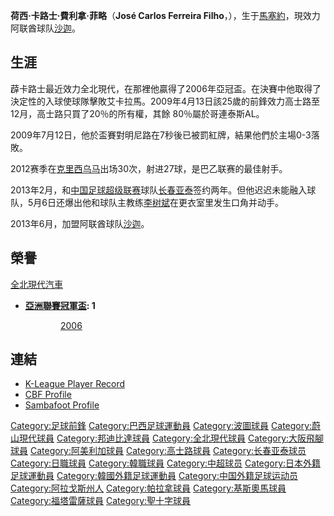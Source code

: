 {{Link style|time=2015-12-11T06:12:23+00:00}}
{{noteta|G1=足球
|T=zh-hans:何塞·卡洛斯·费雷拉·费里奥; zh-hk:荷西·卡路士·費利拿·菲略;
|1=zh-hans:何塞·卡洛斯·费雷拉·费里奥; zh-hk:荷西·卡路士·費利拿·菲略;
|2=zh-hans:泽·卡洛斯; zh-hk:薜卡路士;
}}
{{Infobox Football biography
|          playername = 薜卡路士
|               image = 
|            fullname = José Carlos Ferreira Filho
|         dateofbirth = {{birth date and age|1983|4|24}}
|         cityofbirth = [[阿拉戈斯州|阿拉戈斯州]][[馬塞約|馬塞約]]
|      countryofbirth = [[巴西|巴西]] 
|              height = {{Height|m=1.86}}
|            nickname = 
|         currentclub = [[:en:Al_Sharjah_SC|沙迦]]
|          clubnumber = 9
|            position = [[前鋒_(足球)|前鋒]]
|          youthyears = 
|          youthclubs = [[科林斯人阿拉戈阿諾體育俱樂部|科林斯人阿拉戈阿諾]]
| years1 = 2001–2005 | clubs1 = [[科林斯人阿拉戈阿諾體育俱樂部|科林斯人阿拉戈阿諾]] | caps1 = | goals1 = 
| years2 = 2001–2003 | clubs2 = → [[波圖|波圖B隊]] (借用) | caps2 = 48 | goals2 = 12
| years3 = 2003–2004 | clubs3 = → [[維薛拿足球會|維薛拿]] (借用) | caps3 = 8 | goals3 = 2
| years4 = 2004 | clubs4 = → [[巴西雷加塔斯俱樂部|雷加塔斯]] (借用) | caps4 = | goals4 =
| years5 = 2004–2005 | clubs5 = → [[蔚山現代足球會|蔚山現代]] (借用) | caps5 = 13 | goals5 = 7
| years6 = 2005 | clubs6 = [[邦迪比達體育會|邦迪比達]] | caps6 = 7 | goals6 = 2
| years7 = 2006–2008 | clubs7 = [[全北現代汽車足球俱樂部|全北現代汽車]] | caps7 = 35 | goals7 = 10
| years8 = 2008 | clubs8 = [[阿美利加納泰|阿美利加]] | caps8 = | goals8 =
| years9 = 2008–2011 | clubs9 = [[科林斯人阿拉戈阿諾體育俱樂部|科林斯人阿拉戈阿諾]] | caps9 = | goals9 =
| years10 = 2009 | clubs10 = → [[保利斯達足球會|保利斯達]] (借用) | caps10 = | goals10 =
| years11 = 2009 | clubs11 = → [[高士路體育會|高士路]] (借用) | caps11 = 8 | goals11 = 1
| years12 = 2009 | clubs12 = → [[波圖基沙體育會|波圖基沙]] (借用) | caps12 = 16 | goals12 = 8 
| years13 = 2010 | clubs13 = → [[大阪飛腳|大阪飛腳]] (借用) | caps13 = 1 | goals13 = 0
| years14 = 2010 | clubs14 = → [[波圖基沙體育會|波圖基沙]] (借用) | caps14 = 17 | goals14 = 5
| years15 = 2011–2013 | clubs15 = → [[基斯奧馬體育會|基斯奧馬]] (借用) | caps15 = 52 | goals15 = 40
| years16 = 2013 | clubs16 = [[长春亚泰足球俱乐部|長春亞泰]] | caps16 = 10 | goals16 = 1
| years17 = 2013–2014 | clubs17 = [[沙迦足球俱樂部|沙迦]] | caps17 = 22 | goals17 = 7
| years18 = 2014 | clubs18 = [[基斯奧馬體育會|基斯奧馬]] | caps18 = 9 | goals18 = 0
| years19 = 2015 | clubs19 = [[巴西雷加塔斯俱樂部|雷加塔斯]] | caps19 = 36 | goals19 = 22
| years20 = 2016 | clubs20 = [[阿積曼足球會|阿積曼]] | caps20 = 0 | goals20 = 0
| years21 = 2016 | clubs21 = [[巴西雷加塔斯俱樂部|雷加塔斯]] | caps21 = 22 | goals21 = 9
| years22 = 2017 | clubs22 = [[聖十字足球會|聖十字]] | caps22 = 0 | goals22 = 0
| years23 = 2017 | clubs23 = [[福塔雷薩體育會|福塔雷薩]] | caps23 = 10 | goals23 = 6
| years24 = 2017 | clubs24 = [[巴西雷加塔斯俱樂部|雷加塔斯]] | caps24 = 22 | goals24 = 4
| years25 = 2018 | clubs25 = [[帕拉拿球會|帕拉拿]] | caps25 = 0 | goals25 = 0
| years26 = 2018 | clubs26 = [[基斯奧馬體育會|基斯奧馬]] | caps26 = 23 | goals26 = 7
| years27 = 2019 | clubs27 = [[巴西雷加塔斯俱樂部|雷加塔斯]] | caps27 = 3 | goals27 = 0
|       nationalyears = 
|        nationalteam = 
| nationalcaps(goals) = 
|            pcupdate = 
|            ntupdate = 
}}

'''荷西·卡路士·費利拿·菲略'''（'''José Carlos Ferreira Filho'''，{{bd|1983年|4月24日|catidx=José Carlos Ferreira Filho}}），生于[[馬塞約|馬塞約]]，現效力阿联酋球队[[:en:Al_Sharjah_SC|沙迦]]。

== 生涯 ==

薜卡路士最近效力全北現代，在那裡他贏得了2006年亞冠盃。在決賽中他取得了決定性的入球使球隊擊敗艾卡拉馬。2009年4月13日該25歲的前鋒效力高士路至12月，高士路只買了20％的所有權，其餘 80％屬於哥連泰斯AL。

2009年7月12日，他於盃賽對明尼路在7秒後已被罰紅牌，結果他們於主場0-3落敗。

2012赛季在[[克里西乌马竞技俱乐部|克里西乌马]]出场30次，射进27球，是巴乙联赛的最佳射手。

2013年2月，和[[中国足球超级联赛|中国足球超级联赛]]球队[[长春亚泰足球俱乐部|长春亚泰]]签约两年。但他迟迟未能融入球队，5月6日还爆出他和球队主教练[[李树斌|李树斌]]在更衣室里发生口角并动手。

2013年6月，加盟阿联酋球队[[:en:Al_Sharjah_SC|沙迦]]。

== 榮譽 ==
[[全北現代汽車足球俱樂部|全北現代汽車]]
*'''[[亞洲聯賽冠軍盃|亞洲聯賽冠軍盃]]: 1'''
:: [[2006年亞足聯冠軍聯賽|2006]]

== 連結 ==
* [https://web.archive.org/web/20080519101227/http://new.kleaguei.com/team/K05/player.aspx?pid=2004146 K-League Player Record] {{ko icon}}
* [https://web.archive.org/web/20070927184800/http://200.159.15.35/registro/registro.aspx?s=148961 CBF Profile] {{pt icon}}
* [http://en.sambafoot.com/players/3774_Ze_Carlos.html Sambafoot Profile]{{dead link|date=2018年4月 |bot=InternetArchiveBot |fix-attempted=yes }}

{{2013年中超分类名单长春}}

{{DEFAULTSORT:Ferreira Filho, Jose Carlos}}
[[Category:足球前鋒|Category:足球前鋒]]
[[Category:巴西足球運動員|Category:巴西足球運動員]]
[[Category:波圖球員|Category:波圖球員]]
[[Category:蔚山現代球員|Category:蔚山現代球員]]
[[Category:邦迪比達球員|Category:邦迪比達球員]]
[[Category:全北現代球員|Category:全北現代球員]]
[[Category:大阪飛腳球員|Category:大阪飛腳球員]]
[[Category:阿美利加球員|Category:阿美利加球員]]
[[Category:高士路球員|Category:高士路球員]]
[[Category:长春亚泰球员|Category:长春亚泰球员]]
[[Category:日職球員|Category:日職球員]]
[[Category:韓職球員|Category:韓職球員]]
[[Category:中超球员|Category:中超球员]]
[[Category:日本外籍足球運動員|Category:日本外籍足球運動員]]
[[Category:韓國外籍足球運動員|Category:韓國外籍足球運動員]]
[[Category:中国外籍足球运动员|Category:中国外籍足球运动员]]
[[Category:阿拉戈斯州人|Category:阿拉戈斯州人]]
[[Category:帕拉拿球員|Category:帕拉拿球員]]
[[Category:基斯奧馬球員|Category:基斯奧馬球員]]
[[Category:福塔雷薩球員|Category:福塔雷薩球員]]
[[Category:聖十字球員|Category:聖十字球員]]